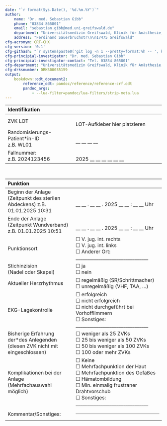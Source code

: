 ```yaml
---
date: "`r format(Sys.Date(), '%d.%m.%Y')`"
author:
    name: "Dr. med. Sebastian Gibb"
    phone: "03834 865801"
    email: "sebastian.gibb@med.uni-greifswald.de"
    department: "Universitätsmedizin Greifswald, Klinik für Anästhesie, Intensiv-, Notfall- und Schmerzmedizin"
    address: "Ferdinand Sauerbruchstr\n\n17475 Greifswald"
cfg-acronym: CRT-CHX
cfg-version: '0.1'
cfg-githash: "`r system(paste0('git log -n 1 --pretty=format:%h -- ', knitr::current_input()), intern = TRUE)`"
cfg-principial-investigator: "Dr. med. Sebastian Gibb"
cfg-principial-investigator-contact: "Tel. 03834 865801"
cfg-department: "Universitätsmedizin Greifswald, Klinik für Anästhesie, Intensiv-, Notfall- und Schmerzmedizin"
cfg-drksnumber: DRKS00035159
output:
    bookdown::odt_document2:
        reference_odt: pandoc/reference/reference-crf.odt
        pandoc_args:
            - --lua-filter=pandoc/lua-filters/strip-meta.lua
---
```


+---------------------------------+-------------------------------------------+
| Identifikation                                                              |
+:================================+:==========================================+
| ZVK LOT \                       | \                                         |
|                                 | LOT-Aufkleber hier platzieren             |
+---------------------------------+-------------------------------------------+
| Randomisierungs-Patient\*in-ID\ | \                                         |
| z.B. WL01                       | __ __ __ __                               |
+---------------------------------+-------------------------------------------+
| Fallnummer:                   \ | \                                         |
| z.B. 2024123456                 | 2025 __ __ __ __ __ __                    |
+---------------------------------+-------------------------------------------+

 \

+---------------------------------+-------------------------------------------+
| Punktion                                                                    |
+:================================+:==========================================+
| Beginn der Anlage               |                                           |
| (Zeitpunkt des sterilen         |                                           |
| Abdeckens)                      | \                                         |
| z.B. 01.01.2025 10:31           | __ __ . __ __ . 2025  __ __ : __ __ Uhr   |
+---------------------------------+-------------------------------------------+
| Ende der Anlage                 |                                           |
| (Zeitpunkt Wundverband)         | \                                         |
| z.B. 01.01.2025 10:51           | __ __ . __ __ . 2025  __ __ : __ __ Uhr   |
+---------------------------------+-------------------------------------------+
| Punktionsort                    | &#9744; V. jug. int. rechts \             |
|                                 | &#9744; V. jug. int. links \              |
|                                 | &#9744; Anderer Ort:                      |
|                                 | ________________________________          |
+---------------------------------+-------------------------------------------+
| Stichinzision \                 | &#9744; ja \                              |
| (Nadel oder Skapel)             | &#9744; nein                              |
+---------------------------------+-------------------------------------------+
| Aktueller Herzrhythmus \        | &#9744; regelmäßig (SR/Schrittmacher)\    |
|                                 | &#9744; unregelmäßig (VHF, TAA, ...)      |
+---------------------------------+-------------------------------------------+
| EKG-Lagekontrolle \             | &#9744; erfolgreich \                     |
|                                 | &#9744; nicht erfolgreich \               |
|                                 | &#9744; nicht durchgeführt bei            |
|                                 | Vorhofflimmern \                          |
|                                 | &#9744; Sonstiges:                        |
|                                 | ________________________________          |
+---------------------------------+-------------------------------------------+
| Bisherige Erfahrung der\*des    | &#9744; weniger als 25 ZVKs \             |
| Anlegenden \                    | &#9744; 25 bis weniger als 50 ZVKs \      |
| (diesen ZVK nicht mit           | &#9744; 50 bis weniger als 100 ZVKs \     |
| eingeschlossen)                 | &#9744; 100 oder mehr ZVKs                |
+---------------------------------+-------------------------------------------+
| Komplikationen bei der Anlage \ | &#9744; Keine \                           |
| (Mehrfachauswahl möglich)       | &#9744; Mehrfachpunktion der Haut \       |
|                                 | &#9744; Mehrfachpunktion des Gefäßes \    |
|                                 | &#9744; Hämatombildung \                  |
|                                 | &#9744; Min. einmalig frustraner          |
|                                 | Drahtvorschub \                           |
|                                 | &#9744; Sonstiges:                        |
|                                 | ________________________________          |
+---------------------------------+-------------------------------------------+
| Kommentar/Sonstiges:            | ________________________________          |
+---------------------------------+-------------------------------------------+
